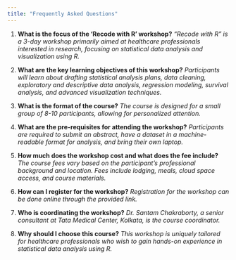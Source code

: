```yaml
---
title: "Frequently Asked Questions"
---
```


1.  **What is the focus of the 'Recode with R' workshop?** *"Recode with R" is a 3-day workshop primarily aimed at healthcare professionals interested in research, focusing on statistical data analysis and visualization using R.*

2.  **What are the key learning objectives of this workshop?** *Participants will learn about drafting statistical analysis plans, data cleaning, exploratory and descriptive data analysis, regression modeling, survival analysis, and advanced visualization techniques.*

3.  **What is the format of the course?** *The course is designed for a small group of 8-10 participants, allowing for personalized attention.*

4.  **What are the pre-requisites for attending the workshop?** *Participants are required to submit an abstract, have a dataset in a machine-readable format for analysis, and bring their own laptop.*

5.  **How much does the workshop cost and what does the fee include?** *The course fees vary based on the participant's professional background and location. Fees include lodging, meals, cloud space access, and course materials.*

6.  **How can I register for the workshop?** *Registration for the workshop can be done online through the provided link.*

7.  **Who is coordinating the workshop?** *Dr. Santam Chakraborty, a senior consultant at Tata Medical Center, Kolkata, is the course coordinator.*

8.  **Why should I choose this course?** *This workshop is uniquely tailored for healthcare professionals who wish to gain hands-on experience in statistical data analysis using R.*
